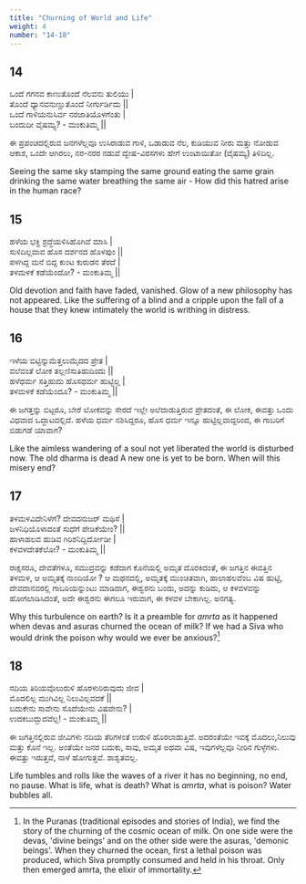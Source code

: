 ```yaml
---
title: "Churning of World and Life"
weight: 4
number: "14-18"
---
```


## 14
ಒಂದೆ ಗಗನವ ಕಾಣುತೊಂದೆ ನೆಲವನು ತುಲಿಯು |   
ತೊಂದೆ ಧ್ಯಾನವನುಣ್ಣುತೊಂದೆ ನೀರ್ಗುರ್ಡಿದು ||   
ಒಂದೆ ಗಾಳಿಯನುಸಿರ್ವ ನರಜಾತಿಯೊಳಗೆಂತು |   
ಬಂದುದೀ ವೈಷಮ್ಯ? - ಮಂಕುತಿಮ್ಮ || 

ಈ ಪ್ರಪಂಚದಲ್ಲಿರುವ ಜನಗಳೆಲ್ಲವೂ ಉಸಿರಾಡುವ ಗಾಳಿ, ಒಡಾಡುವ ನೆಲ, ಕುಡಿಯುವ ನೀರು ಮತ್ತು ನೋಡುವ ಆಕಾಶ, 
ಒಂದೇ ಆಗಿರಲು, ನರ-ನರರ ನಡುವೆ ದ್ವೇಷ-ವಿರಸಗಳು ಹೇಗೆ ಉಂಟಾಯಿತೋ (ವೈಷಮ್ಯ) ತಿಳಿದಿಲ್ಲ.

Seeing the same sky stamping the same ground eating the same grain drinking the same water breathing the same air - How did this hatred arise in the human race?

## 15
ಹಳೆಯ ಭಕ್ತಿ ಶ್ರದ್ಧೆಯಳಿಸಿಹೊಗಿವೆ ಮಾಸಿ |   
ಸುಳಿದಿಲ್ಲವಾವ ಹೊಸ ದರ್ಶನದ ಹೊಳಪುಂ ||   
ಪಳಗಿದ್ದ ಮನೆ ಬಿದ್ದ ಕುಂಟ ಕುರುಡನ ತೆರದೆ |   
ತಳಮಳಕೆ ಕಡೆಯೆಂದೋ? - ಮಂಕುತಿಮ್ಮ || 

Old devotion and faith have faded, vanished. Glow of a new philosophy has not appeared. Like the suffering of a blind and a cripple upon the fall of a house that they knew intimately the world is writhing in distress.

## 16 
ಇಳೆಯ ಬಿಟ್ಟಿನ್ನುಮೆತ್ತಲುಮೈದದ ಪ್ರೇತ |   
ವಲೆವಂತೆ ಲೋಕ ತಲ್ಲಣಿಸುತಿಹುದಿಂದು ||  
ಹಳೆಧರ್ಮ ಸತ್ತಿಹುದು ಹೊಸಧರ್ಮ ಹುಟ್ಟಿಲ್ಲ |   
ತಳಮಳಕೆ ಕಡೆಯೆಂದೂ? - ಮಂಕುತಿಮ್ಮ || 

ಈ ಜಗತ್ತನ್ನು ಬಿಟ್ಟರೂ, ಬೇರೆ ಲೋಕವನ್ನು ಸೇರದೆ ಇಲ್ಲೇ ಅಲೆದಾಡುತ್ತಿರುವ ಪ್ರೇತದಂತೆ, ಈ ಲೋಕ, ಈವತ್ತು ಒಂದು ವಿಧವಾದ ಒದ್ದಾಟದಲ್ಲಿದೆ.
ಹಳೆಯ ಧರ್ಮ ನಶಿಸಿದ್ದರೂ, ಹೊಸ ಧರ್ಮ ಇನ್ನೂ ಹುಟ್ಟಿಲ್ಲವಾದ್ದರಿಂದ, ಈ ಗಾಬರಿಗೆ ಬಿಡುಗಡೆ ಯಾವಾಗ?

Like the aimless wandering of a soul not yet liberated the world is disturbed now. The old dharma is dead A new one is yet to be born. When will this misery end?

## 17
ತಳಮಳವಿದೇನಿಳೆಗೆ? ದೇವದನುಜರ್ ಮಥಿಸೆ |   
ಜಳನಿಧಿಯೊಳಾದಂತೆ ಸುಧೆಗೆ ಪೇಡಿಕೆಯೇಂ? ||   
ಹಾಳಾಹಲವ ಹುಡಿವ ಗಿರಿಶನಿದ್ದಿರ್ದೋಡೀ |   
ಕಳವಳದೇತಕೆಲೋ? - ಮಂಕುತಿಮ್ಮ || 

ರಾಕ್ಷಸರೂ, ದೇವತೆಗಳೂ, ಸಮುದ್ರವನ್ನು ಕಡೆದಾಗ ಕೊನೆಯಲ್ಲಿ ಅಮೃತ ದೊರಕಿದಂತೆ, ಈ ಜಗತ್ತಿನ ಈವತ್ತಿನ ತಳಮಳ, ಆ ಅಮೃತಕ್ಕೆ ನಾಂದಿಯೋ ? 
ಆ ಮಥನದಲ್ಲಿ, ಅಮೃತಕ್ಕೆ ಮುಂಚಿತವಾಗಿ, ಹಾಲಾಹಲವೆಂಬ ವಿಷ ಹುಟ್ಟಿ, ದೇವದಾನವರಲ್ಲಿ ಗಾಬರಿಯನ್ನುಂಟು ಮಾಡಿದಾಗ, ಈಶ್ವರನು ಬಂದು, ಅದನ್ನು 
ಕುಡಿದು, ಆ ಕಳವಳವನ್ನು ಹೋಗಲಾಡಿಸಿದಂತೆ, ಅದೇ ಈಶ್ವರನು ಈಗಲೂ ಇರುವಾಗ, ಈ ಕಳವಳ ಬೇಕಾಗಿಲ್ಲ. ಅನಗತ್ಯ.

Why this turbulence on earth? Is it a preamble for *amrta* as it happened when devas and asuras churned the ocean of milk? If we had a Siva who would drink the poison why would we ever be anxious?[^9]

## 18
ನದಿಯ ತಿರಿಯವೊಲುರುಳಿ ಹೊರಳುರಿರುವುದು ಜೀವ |  
ಮೊದಲಿಲ್ಲ ಮುಗಿವಿಲ್ಲ ನಿಲುವಿಲ್ಲವದಕೆ ||  
ಬದುಕೇನು ಸಾವೇನು ಸೊದೆಯೇನು ವಿಷವೇನು? |  
ಉದಕಬುದ್ಬುದವೆಲ್ಲ! - ಮಂಕುತಿಮ್ಮ ||

ಈ ಜಗತ್ತಿನಲ್ಲಿರುವ ಜೀವಿಗಳು ನದಿಯ ತೆರಿಗಳಂತೆ ಉರುಳಿ ಹೊರಲಾಡುತ್ತಿವೆ. ಅದರಂತೆಯೇ ಇವಕ್ಕೆ ಮೊದಲು,ನಿಲುವು ಮತ್ತು ಕೊನೆ ಇಲ್ಲ. ಅಂತೆಯೇ ಜನರ ಬದುಕು, ಸಾವು, ಅಮೃತ ಅಥವಾ ವಿಷ, ಇವುಗಳೆಲ್ಲವೂ ನೀರಿನ ಗುಳ್ಳೆಗಳು. ಈವತ್ತು ಇರುತ್ತವೆ, ನಾಳೆ ಹೋಗುತ್ತವೆ. ಶಾಶ್ವತವಲ್ಲ.

Life tumbles and rolls like the waves of a river it has no beginning, no end, no pause. What is life, what is death? What is *amrta*, what is poison? Water bubbles all.

[^9]: In the Puranas (traditional episodes and stories of India), we find the story of the churning of the cosmic ocean of milk. On one side were the devas, 'divine beings' and on the other side were the asuras, 'demonic beings'. When they churned the ocean, first a lethal poison was produced, which Siva promptly consumed and held in his throat. Only then emerged amrta, the elixir of immortality.